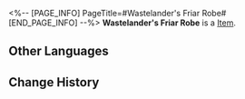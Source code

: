 <%-- [PAGE_INFO]
PageTitle=#Wastelander's Friar Robe#
[END_PAGE_INFO] --%>
{{Item Infobox
|id          = 51123
|image       = Item Wastelander's Friar Robe.png
|type        = 
|invCategory = Relics
|rarity      = 4
|effect      = 
|description = A baggy robe adapted from a missionary's attire.
|source1     = [[Cavern of Corrosion: Stargazer Navalia]]
}}
'''Wastelander's Friar Robe''' is a [[Item]].

==Other Languages==
{{Other Languages
|en   = Wastelander's Friar Robe
|zhs  = 废土客的修士长袍
|zht  = 廢土客的修士長袍
|ja   = 廃土客の修道服
|ko   = 황야인의 수도사 로브
|es   = Hábito monástico del habitante del yermo
|fr   = Robe de moine du Ferrailleur
|ru   = Туника головореза
|th   = Wastelander's Friar Robe
|vi   = Áo Tu Sĩ Của Kẻ Hoang Dã
|de   = Mönchsgewand des Ödländers
|id   = Wastelander's Friar Robe
|pt   = Traje de Frade do Andarilho
}}

==Change History==
{{Change History|2.0}}
